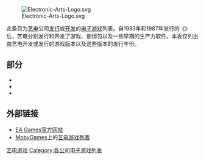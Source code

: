 {{NoteTA
|G1=Games
}}
[[File:Electronic-Arts-Logo.svg|right]]

此条目为[[艺电|艺电]]公司[[电子游戏发行商|发行]]或[[游戏开发者|开发]]的[[电子游戏|电子游戏]]列表。自1983年和1987年发行的《{{le|滑板生死斗|Skate or Die!}}》后，艺电分别发行和开发了游戏、捆绑包以及一些早期的生产力软件。本表仅列出由艺电开发或发行的游戏版本以及这些版本的发行年份。

==部分==
* {{tsl|en|List of Electronic Arts games: 1983–1999|1983年至1999年間的藝電遊戲列表|1983年至1999年間的藝電遊戲列表}}
* {{tsl|en|List of Electronic Arts games: 2000–2009|2000年至2009年間的藝電遊戲列表|2000年至2009年間的藝電遊戲列表}}
* {{tsl|en|List of Electronic Arts games: 2010–present|2010年至現今的藝電遊戲列表|2010年至現今的藝電遊戲列表}}

==外部链接==
* [https://web.archive.org/web/20120522172434/http://www.ea.com/ EA Games官方网站]
* [[MobyGames|MobyGames]]上的[http://www.mobygames.com/browse/games/electronic-arts-inc/list-games/ 艺电游戏列表] {{Wayback|url=http://www.mobygames.com/browse/games/electronic-arts-inc/list-games/ |date=20220228205440 }}

{{艺电}}

{{DEFAULTSORT:Electronic Arts}}
[[Category:艺电游戏|]]
[[Category:各公司电子游戏列表|Category:各公司电子游戏列表]]
